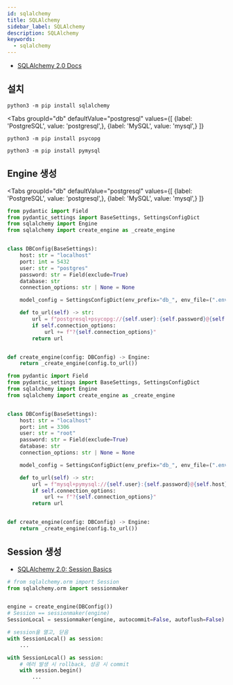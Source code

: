 ```yaml
---
id: sqlalchemy
title: SQLAlchemy
sidebar_label: SQLAlchemy
description: SQLAlchemy
keywords:
  - sqlalchemy
---
```



- [SQLAlchemy 2.0 Docs](https://docs.sqlalchemy.org/en/20)

## 설치

```shell
python3 -m pip install sqlalchemy
```

<Tabs
    groupId="db"
    defaultValue="postgresql"
    values={[
        {label: 'PostgreSQL', value: 'postgresql',},
        {label: 'MySQL', value: 'mysql',}
    ]}
>

<TabItem value="postgresql">

```shell
python3 -m pip install psycopg
```

</TabItem>

<TabItem value="mysql">

```shell
python3 -m pip install pymysql
```

</TabItem>

</Tabs>

## Engine 생성

<Tabs
    groupId="db"
    defaultValue="postgresql"
    values={[
        {label: 'PostgreSQL', value: 'postgresql',},
        {label: 'MySQL', value: 'mysql',}
    ]}
>

<TabItem value="postgresql">

```python
from pydantic import Field
from pydantic_settings import BaseSettings, SettingsConfigDict
from sqlalchemy import Engine
from sqlalchemy import create_engine as _create_engine


class DBConfig(BaseSettings):
    host: str = "localhost"
    port: int = 5432
    user: str = "postgres"
    password: str = Field(exclude=True)
    database: str
    connection_options: str | None = None

    model_config = SettingsConfigDict(env_prefix="db_", env_file=(".env", ".env.local"), extra="ignore")

    def to_url(self) -> str:
        url = f"postgresql+psycopg://{self.user}:{self.password}@{self.host}:{self.port}/{self.database}"
        if self.connection_options:
            url += f"?{self.connection_options}"
        return url


def create_engine(config: DBConfig) -> Engine:
    return _create_engine(config.to_url())
```

</TabItem>

<TabItem value="mysql">

```python
from pydantic import Field
from pydantic_settings import BaseSettings, SettingsConfigDict
from sqlalchemy import Engine
from sqlalchemy import create_engine as _create_engine


class DBConfig(BaseSettings):
    host: str = "localhost"
    port: int = 3306
    user: str = "root"
    password: str = Field(exclude=True)
    database: str
    connection_options: str | None = None

    model_config = SettingsConfigDict(env_prefix="db_", env_file=(".env", ".env.local"), extra="ignore")

    def to_url(self) -> str:
        url = f"mysql+pymysql://{self.user}:{self.password}@{self.host}:{self.port}/{self.database}"
        if self.connection_options:
            url += f"?{self.connection_options}"
        return url


def create_engine(config: DBConfig) -> Engine:
    return _create_engine(config.to_url())
```

</TabItem>

</Tabs>

## Session 생성

- [SQLAlchemy 2.0: Session Basics](https://docs.sqlalchemy.org/en/20/orm/session_basics.html)

```python
# from sqlalchemy.orm import Session
from sqlalchemy.orm import sessionmaker


engine = create_engine(DBConfig())
# Session == sessionmaker(engine)
SessionLocal = sessionmaker(engine, autocommit=False, autoflush=False)

# session을 열고, 닫음
with SessionLocal() as session:
    ...

with SessionLocal() as session:
    # 에러 발생 시 rollback, 성공 시 commit
    with session.begin()
        ...
```

